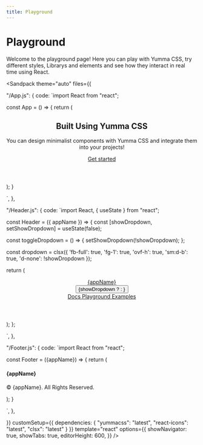 ```yaml
---
title: Playground
---
```



# Playground

Welcome to the playground page! Here you can play with Yumma CSS, try different styles, Librarys and elements and see how they interact in real time using React.

<Sandpack
   theme="auto"
   files={{

"/App.js": {
code: `import React from "react";



const App = () => {
   return (
      <div>
         <Header appName="Yumma CSS" />
            <section className="lg:px-18 pos-r pt-4 px-8">
               <div className="lg:py-18 mx-auto py-4 sm:py-16">
                  <div className="ta-c">
                     <h1 className="fs-3xl">Built Using Yumma CSS</h1>
                     <p className="fs-lg lh-5 mt-2 t-d-lead-1">
                        You can design minimalist components with Yumma CSS and integrate them into your projects!
                     </p>
                     <div className="cg-6 ins mt-3">
                        <a href="#" className="btn-indigo fw-600 t-white">Get started</a>
                     </div>
                  </div>
               </div>
            </section>
         <Footer appName="Yumma CSS" />
      </div>
   );
}

`,
},

"/Header.js": {
code: `import React, { useState } from "react";



const Header = ({ appName }) => {
  const [showDropdown, setShowDropdown] = useState(false);

  const toggleDropdown = () => {
   setShowDropdown(!showDropdown);
  };

   const dropdown = clsx({
      'fb-full': true,
      'fg-1': true,
      'ovf-h': true,
      'sm:d-b': true,
      'd-none': !showDropdown
   });

  return (
    <header className="bg-transparent d-f fw-w py-1 sm:fw-nw sm:jc-s sm:py-0 w-full zi-50">
      <nav className="lg:px-3 mx-auto pos-r px-1 sm:ai-c sm:d-f sm:jc-b sm:px-2 w-full">
        <div className="ai-c d-f jc-b">
          <a className="f-none fs-lg fw-600 t-d-lead-1" href="#">
            {appName}
          </a>
          <div className="ml-auto sm:d-none">
            <button
              className="c-p ai-c bg-transparent cg-2 d-f dim-9 fw-600 jc-c rad-1"
              onClick={toggleDropdown}
            >
              {showDropdown ? <IoClose className="fs-0 dim-4" /> : <IoMenu className="fs-0 dim-4" />}
            </button>
          </div>
        </div>
        <div className={dropdown}>
          <div className="cg-0 d-f fd-c mt-2 rg-4 sm:ai-c sm:cg-3 sm:fd-r sm:jc-e sm:mt-0 sm:rg-0">
            <a className="fs-sm fw-600 h:t-indigo sm:py-2 t-d-lead-1" href="#">
              Docs
            </a>
            <a className="fs-sm fw-600 h:t-indigo sm:py-2 t-d-lead-1" href="#">
              Playground
            </a>
            <a className="fs-sm fw-600 h:t-indigo sm:py-2 t-d-lead-1" href="#">
              Examples
            </a>
          </div>
        </div>
      </nav>
    </header>
  );
};

`,
},

"/Footer.js": {
code: `import React from "react";

const Footer = ({appName}) => {
   return ( 
      <footer className="bg-white mt-5 pb-4 pt-3">
         <div className="ta-c w-full">
            <div className="m-auto">
               <h4 className="fs-md">{appName}</h4>
               <span className="fs-sm t-d-gray-6">
                  <p>© {appName}. All Rights Reserved.</p>
               </span>
            </div>
         </div>
      </footer>
   );
}
 
`,
},

}}
customSetup={{
   dependencies: {
   "yummacss": "latest",
   "react-icons": "latest",
   "clsx": "latest"
}
}}
 template="react"
 options={{
    showNavigator: true,
    showTabs: true,
    editorHeight: 600,
 }}
/>